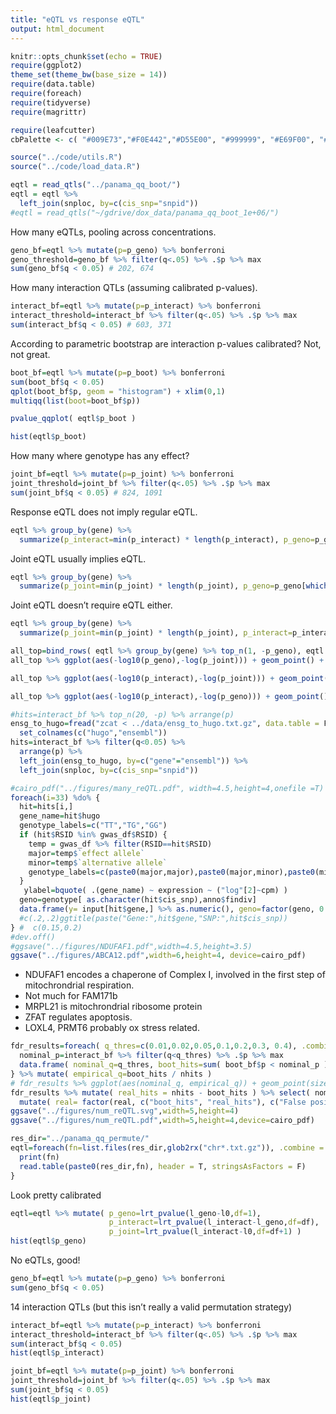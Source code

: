 ```yaml
---
title: "eQTL vs response eQTL"
output: html_document
---
```


```r
knitr::opts_chunk$set(echo = TRUE)
require(ggplot2)
theme_set(theme_bw(base_size = 14))
require(data.table)
require(foreach)
require(tidyverse)
require(magrittr)

require(leafcutter)
cbPalette <- c( "#009E73","#F0E442","#D55E00", "#999999", "#E69F00", "#56B4E9",  "#0072B2",  "#CC79A7")

source("../code/utils.R")
source("../code/load_data.R")
```

```r
eqtl = read_qtls("../panama_qq_boot/")
eqtl = eqtl %>% 
  left_join(snploc, by=c(cis_snp="snpid")) 
#eqtl = read_qtls("~/gdrive/dox_data/panama_qq_boot_1e+06/")
```

How many eQTLs, pooling across concentrations. 
```r
geno_bf=eqtl %>% mutate(p=p_geno) %>% bonferroni
geno_threshold=geno_bf %>% filter(q<.05) %>% .$p %>% max
sum(geno_bf$q < 0.05) # 202, 674
```

How many interaction QTLs (assuming calibrated p-values). 
```r
interact_bf=eqtl %>% mutate(p=p_interact) %>% bonferroni
interact_threshold=interact_bf %>% filter(q<.05) %>% .$p %>% max
sum(interact_bf$q < 0.05) # 603, 371
```

According to parametric bootstrap are interaction p-values calibrated? Not, not great. 
```r
boot_bf=eqtl %>% mutate(p=p_boot) %>% bonferroni
sum(boot_bf$q < 0.05) 
qplot(boot_bf$p, geom = "histogram") + xlim(0,1)
multiqq(list(boot=boot_bf$p))
```

```r
pvalue_qqplot( eqtl$p_boot ) 
```

```r
hist(eqtl$p_boot)
```

How many where genotype has any effect? 
```r
joint_bf=eqtl %>% mutate(p=p_joint) %>% bonferroni
joint_threshold=joint_bf %>% filter(q<.05) %>% .$p %>% max
sum(joint_bf$q < 0.05) # 824, 1091
```

Response eQTL does not imply regular eQTL. 
```r
eqtl %>% group_by(gene) %>% 
  summarize(p_interact=min(p_interact) * length(p_interact), p_geno=p_geno[which.min(p_interact)] * length(p_interact))  %>% ggplot(aes(-log10(p_interact),-log10(p_geno))) + geom_point() + geom_hline(yintercept = -log10(geno_threshold)) + geom_vline(xintercept = -log10(interact_threshold))
```

Joint eQTL usually implies eQTL. 
```r
eqtl %>% group_by(gene) %>% 
  summarize(p_joint=min(p_joint) * length(p_joint), p_geno=p_geno[which.min(p_joint)] * length(p_joint))  %>% ggplot(aes(-log10(p_joint),-log10(p_geno))) + geom_point() + geom_hline(yintercept = -log10(geno_threshold)) + geom_vline(xintercept = -log10(joint_threshold))
```

Joint eQTL doesn't require eQTL either.
```r
eqtl %>% group_by(gene) %>% 
  summarize(p_joint=min(p_joint) * length(p_joint), p_interact=p_interact[which.min(p_joint)] * length(p_joint))  %>% ggplot(aes(-log10(p_joint),-log10(p_interact))) + geom_point() + geom_hline(yintercept = -log10(interact_threshold)) + geom_vline(xintercept = -log10(joint_threshold))
```

```r
all_top=bind_rows( eqtl %>% group_by(gene) %>% top_n(1, -p_geno), eqtl %>% group_by(gene) %>% top_n(1, -p_interact), eqtl %>% group_by(gene) %>% top_n(1, -p_joint) ) 
all_top %>% ggplot(aes(-log10(p_geno),-log(p_joint))) + geom_point() + geom_abline()
```

```r
all_top %>% ggplot(aes(-log10(p_interact),-log(p_joint))) + geom_point() + geom_abline()
```

```r
all_top %>% ggplot(aes(-log10(p_interact),-log(p_geno))) + geom_point() + geom_abline()
```

```r
#hits=interact_bf %>% top_n(20, -p) %>% arrange(p)
ensg_to_hugo=fread("zcat < ../data/ensg_to_hugo.txt.gz", data.table = F) %>% 
  set_colnames(c("hugo","ensembl"))
hits=interact_bf %>% filter(q<0.05) %>% 
  arrange(p) %>% 
  left_join(ensg_to_hugo, by=c("gene"="ensembl")) %>% 
  left_join(snploc, by=c(cis_snp="snpid")) 
```

```r

#cairo_pdf("../figures/many_reQTL.pdf", width=4.5,height=4,onefile =T)
foreach(i=33) %do% {
  hit=hits[i,]
  gene_name=hit$hugo
  genotype_labels=c("TT","TG","GG")
  if (hit$RSID %in% gwas_df$RSID) {
    temp = gwas_df %>% filter(RSID==hit$RSID) 
    major=temp$`effect allele`
    minor=temp$`alternative allele`
    genotype_labels=c(paste0(major,major),paste0(major,minor),paste0(minor,minor))
  }
   ylabel=bquote( .(gene_name) ~ expression ~ ("log"[2]~cpm) )
  geno=genotype[ as.character(hit$cis_snp),anno$findiv]
  data.frame(y= input[hit$gene,] %>% as.numeric(), geno=factor(geno, 0:2,genotype_labels), conc=anno$conc) %>% filter(!is.na(geno)) %>% ggplot(aes(as.factor(conc), y, col=geno)) + geom_boxplot(outlier.shape = NA, width = 0.625, position = position_dodge(width = 0.75)) + geom_point(position = position_jitterdodge(dodge.width =  .75, jitter.width = 0.2, jitter.height = 0.), alpha=0.5, size=3) + ylab(ylabel) + xlab(expression("Doxorubicin concentration ("*mu*"M)")) + theme_bw(base_size=14) + scale_color_manual(values=cbPalette, name="rs16853200") +theme(axis.text.x = element_text(angle = 45, vjust = 1, hjust=1), legend.position = "right", legend.background = element_blank() ) #+
  #c(.2,.2)ggtitle(paste("Gene:",hit$gene,"SNP:",hit$cis_snp)) 
} #  c(0.15,0.2)
#dev.off()
#ggsave("../figures/NDUFAF1.pdf",width=4.5,height=3.5)
ggsave("../figures/ABCA12.pdf",width=6,height=4, device=cairo_pdf)
```

- NDUFAF1 encodes a chaperone of Complex I, involved in the first step of mitochrondrial respiration. 
- Not much for FAM171b
- MRPL21 is mitochrondrial ribosome protein
- ZFAT regulates apoptosis. 
- LOXL4, PRMT6 probably ox stress related. 

```r
fdr_results=foreach( q_thres=c(0.01,0.02,0.05,0.1,0.2,0.3, 0.4), .combine=bind_rows )  %do% {
  nominal_p=interact_bf %>% filter(q<q_thres) %>% .$p %>% max
  data.frame( nominal_q=q_thres, boot_hits=sum( boot_bf$p < nominal_p ), nhits=sum( interact_bf$q < q_thres), nominal_p=nominal_p )
} %>% mutate( empirical_q=boot_hits / nhits )
# fdr_results %>% ggplot(aes(nominal_q, empirical_q)) + geom_point(size=3)  + geom_abline()
fdr_results %>% mutate( real_hits = nhits - boot_hits ) %>% select( nominal_q, empirical_q, real_hits, boot_hits ) %>% gather( real, hits, real_hits, boot_hits ) %>%
  mutate( real= factor(real, c("boot_hits", "real_hits"), c("False positives", "True positives") ), empirical_q=as.factor(format(empirical_q,digits=2)) , nominal_q=as.factor(format(nominal_q,digits=2))) %>% ggplot(aes( nominal_q, hits, fill=real)) + geom_bar(stat="identity" ) + geom_text(aes(nominal_q, -40, label=paste0("(",empirical_q,")") ) ) + xlab("Nominal FDR (Empirical FDR)") + ylab("Number of response-eQTL") + theme(legend.position = c(.2,.8)) + scale_fill_manual("",values=cbPalette)
ggsave("../figures/num_reQTL.svg",width=5,height=4)
ggsave("../figures/num_reQTL.pdf",width=5,height=4,device=cairo_pdf)
```

```r
res_dir="../panama_qq_permute/"
eqtl=foreach(fn=list.files(res_dir,glob2rx("chr*.txt.gz")), .combine = bind_rows) %do% {
  print(fn)
  read.table(paste0(res_dir,fn), header = T, stringsAsFactors = F)
}
```

Look pretty calibrated
```r
eqtl=eqtl %>% mutate( p_geno=lrt_pvalue(l_geno-l0,df=1),
                      p_interact=lrt_pvalue(l_interact-l_geno,df=df), 
                      p_joint=lrt_pvalue(l_interact-l0,df=df+1) )
hist(eqtl$p_geno)
```

No eQTLs, good!
```r
geno_bf=eqtl %>% mutate(p=p_geno) %>% bonferroni
sum(geno_bf$q < 0.05) 
```

14 interaction QTLs (but this isn't really a valid permutation strategy)
```r
interact_bf=eqtl %>% mutate(p=p_interact) %>% bonferroni
interact_threshold=interact_bf %>% filter(q<.05) %>% .$p %>% max
sum(interact_bf$q < 0.05) 
hist(eqtl$p_interact)
```


```r
joint_bf=eqtl %>% mutate(p=p_joint) %>% bonferroni
joint_threshold=joint_bf %>% filter(q<.05) %>% .$p %>% max
sum(joint_bf$q < 0.05)
hist(eqtl$p_joint)
```


